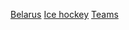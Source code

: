 {{Commons category|Ice hockey teams in Belarus}}

[[Category:歐洲各國冰球隊|Belarus]]
[[Category:白俄羅斯體育隊|Ice hockey]]
[[Category:白俄羅斯冰球|Teams]]